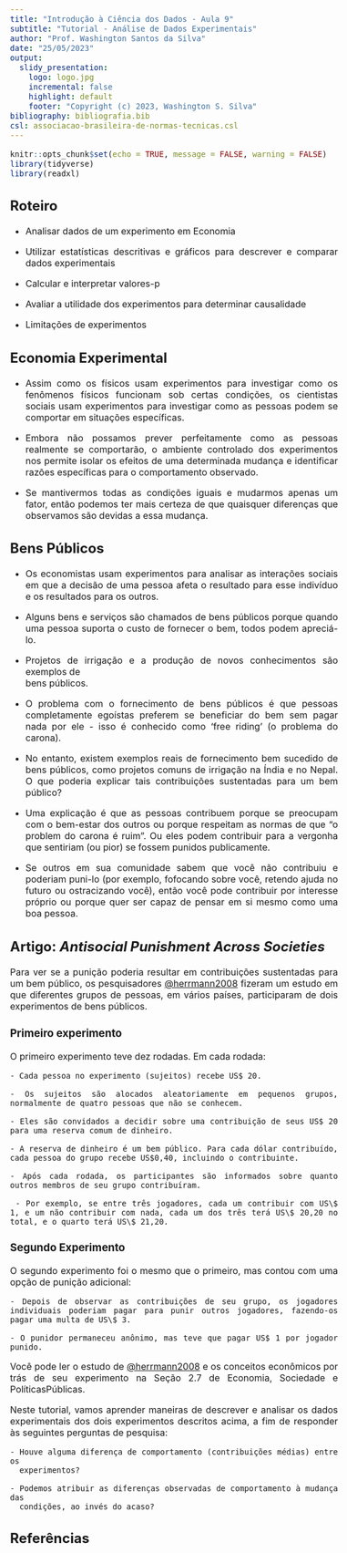 ```yaml
---
title: "Introdução à Ciência dos Dados - Aula 9"
subtitle: "Tutorial - Análise de Dados Experimentais"
author: "Prof. Washington Santos da Silva"
date: "25/05/2023"
output:
  slidy_presentation:
    logo: logo.jpg
    incremental: false
    highlight: default
    footer: "Copyright (c) 2023, Washington S. Silva"
bibliography: bibliografia.bib
csl: associacao-brasileira-de-normas-tecnicas.csl
---
```


<style type="text/css">
  body{
  font-size: 12pt;
  text-align: justify
      }
</style>


```r
knitr::opts_chunk$set(echo = TRUE, message = FALSE, warning = FALSE)
library(tidyverse)
library(readxl)
```


## Roteiro

- Analisar dados de um experimento em Economia

- Utilizar estatísticas descritivas e gráficos para descrever e 
  comparar dados experimentais
  
- Calcular e interpretar valores-p

- Avaliar a utilidade dos experimentos para determinar causalidade 

- Limitações de experimentos


## Economia Experimental

- Assim como os físicos usam experimentos para investigar como os fenômenos físicos funcionam sob certas condições, os cientistas sociais usam experimentos para investigar como as pessoas podem se comportar em situações específicas.

- Embora não possamos prever perfeitamente como as pessoas realmente se comportarão, o ambiente controlado dos experimentos nos permite isolar os 
efeitos de uma determinada mudança e identificar razões específicas para o comportamento observado. 

- Se mantivermos todas as condições iguais e mudarmos apenas um fator, então podemos ter mais certeza de que quaisquer diferenças que observamos são 
devidas a essa mudança.


## Bens Públicos

- Os economistas usam experimentos para analisar as interações sociais em que a decisão de uma pessoa afeta o resultado para esse indivíduo e os resultados para os outros. 

- Alguns bens e serviços são chamados de bens públicos porque quando uma pessoa suporta o custo de fornecer o bem, todos podem apreciá-lo. 

- Projetos de irrigação e a produção de novos conhecimentos são exemplos de \
bens públicos. 

- O problema com o fornecimento de bens públicos é que pessoas completamente egoístas preferem se beneficiar do bem sem pagar nada por ele - isso é conhecido como 'free riding' (o problema do carona).

- No entanto, existem exemplos reais de fornecimento bem sucedido de bens públicos, como projetos comuns de irrigação na Índia e no Nepal. O que poderia explicar tais contribuições sustentadas para um bem público?

- Uma explicação é que as pessoas contribuem porque se preocupam com o bem-estar dos outros ou porque respeitam as normas de que "o problem do carona é ruim". 
Ou eles podem contribuir para a vergonha que sentiriam (ou pior) se fossem punidos publicamente. 

- Se outros em sua comunidade sabem que você não contribuiu e poderiam puni-lo (por exemplo, fofocando sobre você, retendo ajuda no futuro ou ostracizando você), então você pode contribuir por interesse próprio ou porque quer ser capaz de pensar em si mesmo como uma boa pessoa. 



## Artigo: *Antisocial Punishment Across Societies*

Para ver se a punição poderia resultar em contribuições sustentadas para um 
bem público, os pesquisadores [@herrmann2008](https://www.science.org/doi/10.1126/science.1153808)  fizeram um 
estudo em que diferentes grupos de pessoas, em vários países, participaram de 
dois experimentos de bens públicos.

### Primeiro experimento

O primeiro experimento teve dez rodadas. Em cada rodada:

    - Cada pessoa no experimento (sujeitos) recebe US$ 20.

    - Os sujeitos são alocados aleatoriamente em pequenos grupos, normalmente de quatro pessoas que não se conhecem.

    - Eles são convidados a decidir sobre uma contribuição de seus US$ 20 para uma reserva comum de dinheiro.

    - A reserva de dinheiro é um bem público. Para cada dólar contribuído, cada pessoa do grupo recebe US$0,40, incluindo o contribuinte.

    - Após cada rodada, os participantes são informados sobre quanto outros membros de seu grupo contribuíram.

     - Por exemplo, se entre três jogadores, cada um contribuir com US\$ 1, e um não contribuir com nada, cada um dos três terá US\$ 20,20 no total, e o quarto terá US\$ 21,20. 

### Segundo Experimento

O segundo experimento foi o mesmo que o primeiro, mas contou com uma opção de punição adicional: 

    - Depois de observar as contribuições de seu grupo, os jogadores individuais poderiam pagar para punir outros jogadores, fazendo-os pagar uma multa de US\$ 3. 

    - O punidor permaneceu anônimo, mas teve que pagar US$ 1 por jogador punido. 


Você pode ler o estudo de [@herrmann2008](https://www.science.org/doi/10.1126/science.1153808) e os conceitos econômicos por trás de seu experimento na Seção 2.7 de Economia, Sociedade e PolíticasPúblicas.

Neste tutorial, vamos aprender maneiras de descrever e analisar os dados experimentais dos dois experimentos descritos acima, a fim de responder às seguintes perguntas de pesquisa:

    - Houve alguma diferença de comportamento (contribuições médias) entre os 
      experimentos?

    - Podemos atribuir as diferenças observadas de comportamento à mudança das 
      condições, ao invés do acaso?

## Referências


